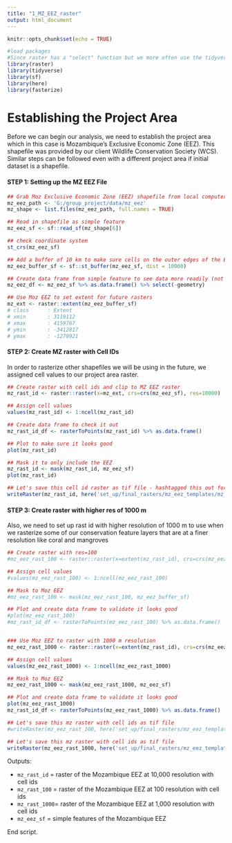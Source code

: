 ```yaml
---
title: "1_MZ_EEZ_raster"
output: html_document
---
```


```r
knitr::opts_chunk$set(echo = TRUE)

#load packages 
#Since raster has a "select" function but we more often use the tidyverse::select, load raster first, and let tidyverse overwrite that function.
library(raster)
library(tidyverse)
library(sf)
library(here)
library(fasterize)

```

# Establishing the Project Area

Before we can begin our analysis, we need to establish the project area which in this case is Mozambique's Exclusive Economic Zone (EEZ). This shapefile was provided by our client Wildlife Conservation Society (WCS). Similar steps can be followed even with a different project area if initial dataset is a shapefile. 

#### **STEP 1: Setting up the MZ EEZ File**
```r

## Grab Moz Exclusive Economic Zone (EEZ) shapefile from local computer
mz_eez_path <- 'G:/group_project/data/mz_eez'
mz_shape <- list.files(mz_eez_path, full.names = TRUE) 

## Read in shapefile as simple feature 
mz_eez_sf <- sf::read_sf(mz_shape[6])

## check coordinate system
st_crs(mz_eez_sf)

## Add a buffer of 10 km to make sure cells on the outer edges of the EEZ are included
mz_eez_buffer_sf <- sf::st_buffer(mz_eez_sf, dist = 10000)

## Create data frame from simple feature to see data more readily (not necessary, but helpful for larger sf)
mz_eez_df <- mz_eez_sf %>% as.data.frame() %>% select(-geometry)

## Use Moz EEZ to set extent for future rasters
mz_ext <- raster::extent(mz_eez_buffer_sf)
# class      : Extent 
# xmin       : 3119112 
# xmax       : 4159767 
# ymin       : -3412817 
# ymax       : -1270921 

```

#### **STEP 2: Create MZ raster with Cell IDs**
In order to rasterize other shapefiles we will be using in the future, we assigned cell values to our project area raster.

```r
## Create raster with cell ids and clip to MZ EEZ raster
mz_rast_id <- raster::raster(x=mz_ext, crs=crs(mz_eez_sf), res=10000)

## Assign cell values
values(mz_rast_id) <- 1:ncell(mz_rast_id) 

## Create data frame to check it out
mz_rast_id_df <- rasterToPoints(mz_rast_id) %>% as.data.frame()

## Plot to make sure it looks good
plot(mz_rast_id)

## Mask it to only include the EEZ
mz_rast_id <- mask(mz_rast_id, mz_eez_sf)
plot(mz_rast_id)

## Let's save this cell id raster as tif file - hashtagged this out for now since the tif is too big
writeRaster(mz_rast_id, here('set_up/final_rasters/mz_eez_templates/mz_rast_id.tif'), overwrite = TRUE)

```

#### **STEP 3: Create raster with higher res of 1000 m**
Also, we need to set up rast id with higher resolution of 1000 m to use when we rasterize some of our conservation feature layers that are at a finer resolution like coral and mangroves

```r

## Create raster with res=100
#mz_eez_rast_100 <- raster::raster(x=extent(mz_rast_id), crs=crs(mz_eez_sf), res=100)

## Assign cell values
#values(mz_eez_rast_100) <- 1:ncell(mz_eez_rast_100)

## Mask to Moz EEZ
#mz_eez_rast_100 <- mask(mz_eez_rast_100, mz_eez_buffer_sf)

## Plot and create data frame to validate it looks good
#plot(mz_eez_rast_100)
#mz_rast_id_df <- rasterToPoints(mz_eez_rast_100) %>% as.data.frame()


### Use Moz EEZ to raster with 1000 m resolution 
mz_eez_rast_1000 <- raster::raster(x=extent(mz_rast_id), crs=crs(mz_eez_sf), res=1000)

## Assign cell values
values(mz_eez_rast_1000) <- 1:ncell(mz_eez_rast_1000)

## Mask to Moz EEZ
mz_eez_rast_1000 <- mask(mz_eez_rast_1000, mz_eez_sf)

## Plot and create data frame to validate it looks good
plot(mz_eez_rast_1000)
mz_rast_id_df <- rasterToPoints(mz_eez_rast_1000) %>% as.data.frame()

## Let's save this mz raster with cell ids as tif file
#writeRaster(mz_eez_rast_100, here('set_up/final_rasters/mz_eez_templates/mz_eez_rast_100.tif'), overwrite = TRUE)

## Let's save this mz raster with cell ids as tif file
writeRaster(mz_eez_rast_1000, here('set_up/final_rasters/mz_eez_templates/mz_eez_rast_1000.tif'), overwrite = TRUE)

```

Outputs:

- `mz_rast_id` = raster of the Mozambique EEZ at 10,000 resolution with cell ids
- `mz_rast_100` = raster of the Mozambique EEZ at 100 resolution with cell ids
- `mz_rast_1000`= raster of the Mozambique EEZ at 1,000 resolution with cell ids
- `mz_eez_sf` = simple features of the Mozambique EEZ

End script.
